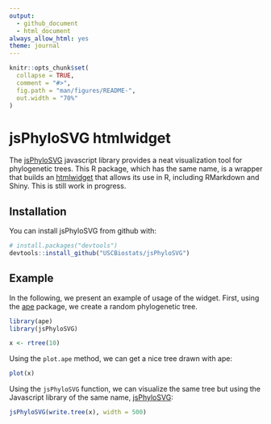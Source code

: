 ```yaml
---
output:
  - github_document
  - html_document
always_allow_html: yes
theme: journal
---
```


<!-- README.md is generated from README.Rmd. Please edit that file -->

```r
knitr::opts_chunk$set(
  collapse = TRUE,
  comment = "#>",
  fig.path = "man/figures/README-",
  out.width = "70%"
)
```
# jsPhyloSVG htmlwidget

The [jsPhyloSVG](http://jsphylosvg.com) javascript library provides a neat visualization tool for phylogenetic trees. This R package, which has the same name, is a wrapper that builds an [htmlwidget](http://www.htmlwidgets.org/) that allows its use in R, including RMarkdown and Shiny. This is still work in progress.

## Installation

You can install jsPhyloSVG from github with:

```r
# install.packages("devtools")
devtools::install_github("USCBiostats/jsPhyloSVG")
```

## Example

In the following, we present an example of usage of the widget. First, using the [ape](https://cran.r-project.org/package=ape) package, we create a random phylogenetic tree.

```r
library(ape)
library(jsPhyloSVG)
```

```r
x <- rtree(10)
```

Using the `plot.ape` method, we can get a nice tree drawn with ape:

```r
plot(x)
```

Using the `jsPhyloSVG` function, we can visualize the same tree but using the Javascript library of the same name, [jsPhyloSVG](http://jsphylosvg.com):


```r
jsPhyloSVG(write.tree(x), width = 500)
```



